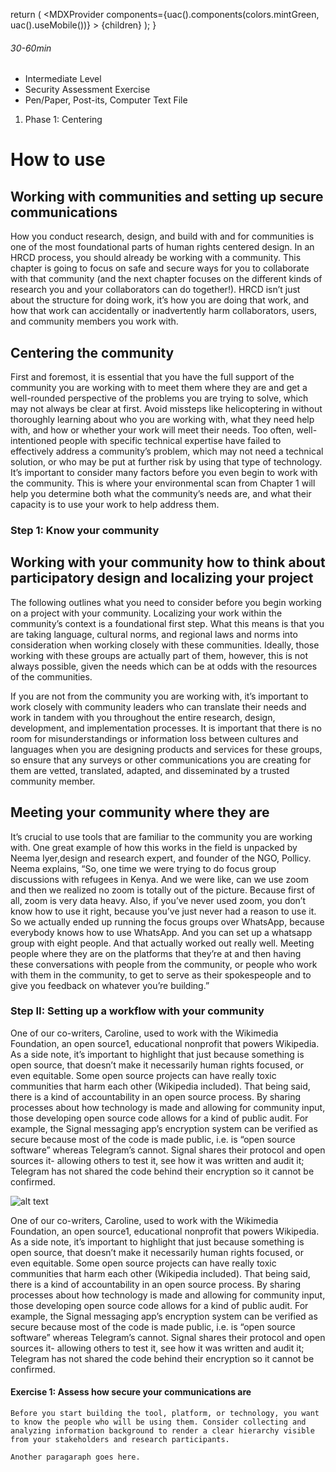 
  return (
    <MDXProvider
      components={uac().components(colors.mintGreen, uac().useMobile())}
    >
      {children}
    </MDXProvider>
  );
}

[comment]: # "↓↓↓ Editable ↓↓↓"

###### 30-60min

- Intermediate Level
- Security Assessment Exercise
- Pen/Paper, Post-its, Computer Text File

1. Phase 1: Centering

# How to use

## Working with communities and setting up secure communications

How you conduct research, design, and build with and for communities is one
of the most foundational parts of human rights centered design. In an HRCD process, you should already be working with a community. This chapter is going to focus on safe and secure ways for you to collaborate with that community (and the next chapter focuses on the different kinds of research you and your collaborators can do together!). HRCD isn’t just about the structure for doing work, it’s how you are doing that work, and how that work can accidentally or inadvertently harm collaborators, users, and community members you work with.

## Centering the community

First and foremost, it is essential that you have the full support of the community you are working with to meet them where they are and get a well-rounded perspective of the problems you are trying to solve, which may not always be clear at first. Avoid missteps like helicoptering in without thoroughly learning about who you are working with, what they need help with, and how or whether your work will meet their needs. Too often, well-intentioned people with specific technical expertise have failed to effectively address a community’s problem, which may not need a technical solution, or who may be put at further risk by using that type of technology. It’s important to consider many factors before you even begin to work with the community. This is where your environmental scan from Chapter 1 will help you determine both what the community’s needs are, and what their capacity is to use your work to help address them.

### Step 1: Know your community

## Working with your community how to think about participatory design and localizing your project

The following outlines what you need to consider before you begin working on a project with your community. Localizing your work within the community’s context is a foundational first step. What this means is that you are taking language, cultural norms, and regional laws and norms into consideration when working closely with these communities. Ideally, those working with these groups are actually part of them, however, this is not always possible, given the needs which can be at odds with the resources of the communities.

If you are not from the community you are working with, it’s important to
work closely with community leaders who can translate their needs and work in tandem with you throughout the entire research, design, development,
and implementation processes. It is important that there is no room for misunderstandings or information loss between cultures and languages when you are designing products and services for these groups, so ensure that
any surveys or other communications you are creating for them are vetted, translated, adapted, and disseminated by
a trusted community member.

## Meeting your community where they are

It’s crucial to use tools that are familiar to the community you are working with. One great example of how this works in the field is unpacked by Neema Iyer,design and research expert, and founder of the NGO, Pollicy. Neema explains, “So, one time we were trying to do focus group discussions with refugees in Kenya. And we were like, can we use zoom and then we realized no zoom is totally out of the picture. Because first of all, zoom is very data heavy. Also, if you’ve never used zoom, you don’t know how to use it right, because you’ve just never had a reason to use it. So we actually ended up running the focus groups over WhatsApp, because everybody knows how to use WhatsApp. And you can set up a whatsapp group with eight people. And that actually worked out really well. Meeting people where they are on the platforms that they’re at and then having these conversations with people from the community, or people who work with them in the community, to get to serve as their spokespeople and to give you feedback on whatever you’re building.”

### Step II: Setting up a workflow with your community

One of our co-writers, Caroline, used to work with the Wikimedia Foundation, an open source1, educational nonprofit that powers Wikipedia. As a side note, it’s important to highlight that just because something is open source, that doesn’t make it necessarily human rights focused, or even equitable. Some open source projects can have really toxic communities that harm each other (Wikipedia included). That being said, there is a kind of accountability in an open source process. By sharing processes about how technology is made and allowing for community input, those developing open source code allows for a kind of public audit. For example, the Signal messaging app’s encryption system can be verified as secure because most of the code is made public, i.e. is “open source software” whereas Telegram’s cannot. Signal shares their protocol and open sources it- allowing others to test it, see how it was written and audit it; Telegram has not shared the code behind their encryption so it cannot be confirmed.

![alt text](/images/uxs-icon-1.svg)

One of our co-writers, Caroline, used to work with the Wikimedia Foundation, an open source1, educational nonprofit that powers Wikipedia. As a side note, it’s important to highlight that just because something is open source, that doesn’t make it necessarily human rights focused, or even equitable. Some open source projects can have really toxic communities that harm each other (Wikipedia included). That being said, there is a kind of accountability in an open source process. By sharing processes about how technology is made and allowing for community input, those developing open source code allows for a kind of public audit. For example, the Signal messaging app’s encryption system can be verified as secure because most of the code is made public, i.e. is “open source software” whereas Telegram’s cannot. Signal shares their protocol and open sources it- allowing others to test it, see how it was written and audit it; Telegram has not shared the code behind their encryption so it cannot be confirmed.

#### Exercise 1: Assess how secure your communications are

```
Before you start building the tool, platform, or technology, you want to know the people who will be using them. Consider collecting and analyzing information background to render a clear hierarchy visible from your stakeholders and research participants.

Another paragaraph goes here.
```
